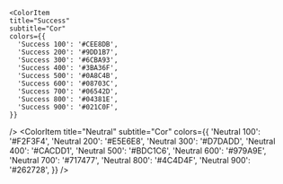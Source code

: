 
<Meta title="Colors" />

<ColorPalette>   
  <ColorItem
    title="Primary"
    subtitle="Cor"
    colors={{
      'Primary 100': '#CCEBF5',
      'Primary 200': '#99D6EB',
      'Primary 300': '#66C2E1',
      'Primary 400': '#33ADD7',
      'Primary 500': '#0099CD',
      'Primary 600': '#007AA4',
      'Primary 700': '#005C7B',
      'Primary 800': '#003D52',
      'Primary 900': '#001F29',
    }}
  />
  <ColorItem
    title="Secondary"
    subtitle="Cor"
    colors={{
      'Secondary 100': '#FBE6CC',
      'Secondary 200': '#F7CD99',
      'Secondary 300': '#F4B466',
      'Secondary 400': '#F09B33',
      'Secondary 500': '#EC8200',
      'Secondary 600': '#BD6800',
      'Secondary 700': '#8E4E00',
      'Secondary 800': '#5E3400',
      'Secondary 900': '#2F1A00',
    }}
  />
  <ColorItem
    title="Tertiary"
    subtitle="Cor"
    colors={{
      'Tertiary 100': '#CCCCDA',
      'Tertiary 200': '#9999B5',
      'Tertiary 300': '#666690',
      'Tertiary 400': '#33336B',
      'Tertiary 500': '#000046',
      'Tertiary 600': '#000038',
      'Tertiary 700': '#00002A',
      'Tertiary 800': '#00001C',
      'Tertiary 900': '#00000E',
    }}
  />
  <ColorItem
    title="Error"
    subtitle="Cor"
    colors={{
      'Error 100': '#F8D8D5',
      'Error 200': '#F2B1AC',
      'Error 300': '#EB8B82',
      'Error 400': '#E56459',
      'Error 500': '#DE3D2F',
      'Error 600': '#B23126',
      'Error 700': '#85251C',
      'Error 800': '#591813',
      'Error 900': '#2C0C09',
    }}
  />
  <ColorItem
    title="Warning"
    subtitle="Cor"
    colors={{
      'Warning 100': '#FFF0CC',
      'Warning 200': '#FFE199',
      'Warning 300': '#FFD266',
      'Warning 400': '#FFC333',
      'Warning 500': '#FFB400',
      'Warning 600': '#CC9000',
      'Warning 700': '#996C00',
      'Warning 800': '#664800',
      'Warning 900': '#332400',
    }}
  />
  
    <ColorItem
    title="Success"
    subtitle="Cor"
    colors={{
      'Success 100': '#CEE8DB',
      'Success 200': '#9DD1B7',
      'Success 300': '#6CBA93',
      'Success 400': '#3BA36F',
      'Success 500': '#0A8C4B',
      'Success 600': '#08703C',
      'Success 700': '#06542D',
      'Success 800': '#04381E',
      'Success 900': '#021C0F',
    }}
  />
<ColorItem
    title="Neutral"
    subtitle="Cor"
    colors={{
      'Neutral 100': '#F2F3F4',
      'Neutral 200': '#E5E6E8',
      'Neutral 300': '#D7DADD',
      'Neutral 400': '#CACDD1',
      'Neutral 500': '#BDC1C6',
      'Neutral 600': '#979A9E',
      'Neutral 700': '#717477',
      'Neutral 800': '#4C4D4F',
      'Neutral 900': '#262728',
    }}
  />
</ColorPalette>
